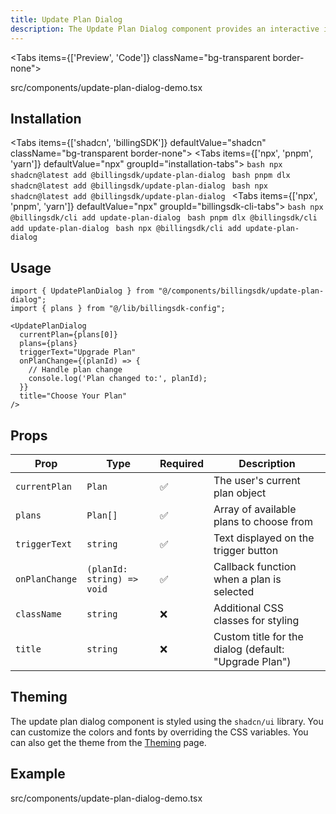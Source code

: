 ```yaml
---
title: Update Plan Dialog
description: The Update Plan Dialog component provides an interactive interface for users to upgrade or change their subscription plan. It features plan comparison, monthly/yearly toggle, and smooth animations for a seamless user experience.
---
```


<Tabs items={['Preview', 'Code']} className="bg-transparent border-none">
  <Tab value="Preview" className="border-none bg-transparent p-0 mt-3">
    <PreviewComponents registryName="update-plan-dialog">
      <UpdatePlanDialogDemo />
    </PreviewComponents>
  </Tab>

  <Tab value="Code" className="mt-3">
  <include cwd lang="tsx" meta='title="src/components/update-plan-dialog-demo.tsx"'>src/components/update-plan-dialog-demo.tsx</include>

  </Tab>
</Tabs>

## Installation

<Tabs items={['shadcn', 'billingSDK']} defaultValue="shadcn" className="bg-transparent border-none">
  <Tab value="shadcn" className="border-none bg-transparent p-0 mt-3">
    <Tabs items={['npx', 'pnpm', 'yarn']} defaultValue="npx" groupId="installation-tabs">
      <Tab value="npx">
        ```bash
        npx shadcn@latest add @billingsdk/update-plan-dialog
        ```
      </Tab>
      <Tab value="pnpm">
        ```bash
        pnpm dlx shadcn@latest add @billingsdk/update-plan-dialog
        ```
      </Tab>
      <Tab value="yarn">
        ```bash
        npx shadcn@latest add @billingsdk/update-plan-dialog
        ```
      </Tab>
    </Tabs>
  </Tab>
  <Tab value="billingSDK" className="border-none bg-transparent p-0 mt-3">
    <Tabs items={['npx', 'pnpm', 'yarn']} defaultValue="npx" groupId="billingsdk-cli-tabs">
      <Tab value="npx">
        ```bash
        npx @billingsdk/cli add update-plan-dialog
        ```
      </Tab>
      <Tab value="pnpm">
        ```bash
        pnpm dlx @billingsdk/cli add update-plan-dialog
        ```
      </Tab>
      <Tab value="yarn">
        ```bash
        npx @billingsdk/cli add update-plan-dialog
        ```
      </Tab>
    </Tabs>
  </Tab>
</Tabs>

## Usage

```tsx
import { UpdatePlanDialog } from "@/components/billingsdk/update-plan-dialog";
import { plans } from "@/lib/billingsdk-config";
```

```tsx
<UpdatePlanDialog
  currentPlan={plans[0]}
  plans={plans}
  triggerText="Upgrade Plan"
  onPlanChange={(planId) => {
    // Handle plan change
    console.log('Plan changed to:', planId);
  }}
  title="Choose Your Plan"
/>
```

## Props

| Prop | Type | Required | Description |
|------|------|----------|-------------|
| `currentPlan` | `Plan` | ✅ | The user's current plan object |
| `plans` | `Plan[]` | ✅ | Array of available plans to choose from |
| `triggerText` | `string` | ✅ | Text displayed on the trigger button |
| `onPlanChange` | `(planId: string) => void` | ✅ | Callback function when a plan is selected |
| `className` | `string` | ❌ | Additional CSS classes for styling |
| `title` | `string` | ❌ | Custom title for the dialog (default: "Upgrade Plan") |

## Theming

The update plan dialog component is styled using the `shadcn/ui` library. You can customize the colors and fonts by overriding the CSS variables. You can also get the theme from the [Theming](/docs/theming) page.

## Example
<include cwd lang="tsx" meta='title="src/components/update-plan-dialog-demo.tsx"'>src/components/update-plan-dialog-demo.tsx</include>
